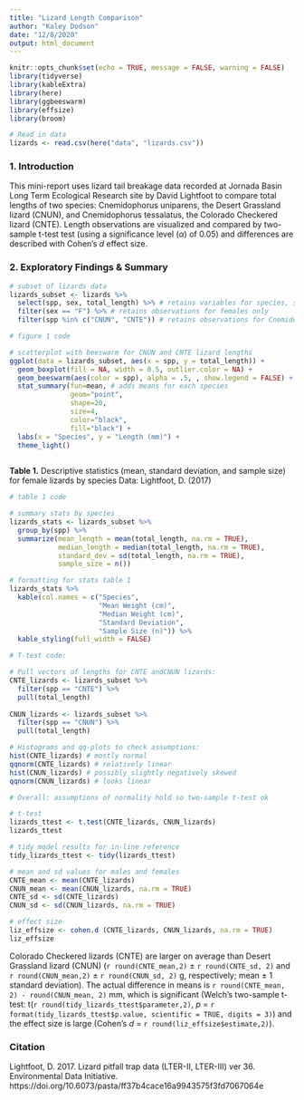 ```yaml
---
title: "Lizard Length Comparison"
author: "Kaley Dodson"
date: "12/8/2020"
output: html_document
---
```


```r
knitr::opts_chunk$set(echo = TRUE, message = FALSE, warning = FALSE)
library(tidyverse)
library(kableExtra)
library(here)
library(ggbeeswarm)
library(effsize)
library(broom)

# Read in data
lizards <- read.csv(here("data", "lizards.csv"))
```

### 1. Introduction

This mini-report uses lizard tail breakage data recorded at Jornada Basin Long Term Ecological Research site by David Lightfoot to compare total lengths of two species: Cnemidophorus uniparens, the Desert Grassland lizard (CNUN), and Cnemidophorus tessalatus, the Colorado Checkered lizard (CNTE). Length observations are visualized and compared by two-sample t-test test (using a significance level ($\alpha$) of 0.05) and differences are described with Cohen's *d* effect size.

### 2. Exploratory Findings & Summary

```r
# subset of lizards data
lizards_subset <- lizards %>% 
  select(spp, sex, total_length) %>% # retains variables for species, sex, and length only
  filter(sex == "F") %>% # retains observations for females only
  filter(spp %in% c("CNUN", "CNTE")) # retains observations for Cnemidophorus uniparens and Cnemidophorus tessalatus only
```

```r
# figure 1 code

# scatterplot with beeswarm for CNUN and CNTE lizard lengths
ggplot(data = lizards_subset, aes(x = spp, y = total_length)) +
  geom_boxplot(fill = NA, width = 0.5, outlier.color = NA) + 
  geom_beeswarm(aes(color = spp), alpha = .5, , show.legend = FALSE) + # adds beeswarm, data separated by species
  stat_summary(fun=mean, # adds means for each species
               geom="point", 
               shape=20, 
               size=4, 
               color="black", 
               fill="black") +
  labs(x = "Species", y = "Length (mm)") +
  theme_light() 
  
```

**Table 1.** Descriptive statistics (mean, standard deviation, and sample size) for female lizards by species Data: Lightfoot, D. (2017)

```r
# table 1 code

# summary stats by species
lizards_stats <- lizards_subset %>%  
  group_by(spp) %>% 
  summarize(mean_length = mean(total_length, na.rm = TRUE),
            median_length = median(total_length, na.rm = TRUE), 
            standard_dev = sd(total_length, na.rm = TRUE),
            sample_size = n())

# formatting for stats table 1
lizards_stats %>% 
  kable(col.names = c("Species",
                      "Mean Weight (cm)",
                      "Median Weight (cm)",
                      "Standard Deviation",
                      "Sample Size (n)")) %>% 
  kable_styling(full_width = FALSE)
```

```r
# T-test code:

# Pull vectors of lengths for CNTE andCNUN lizards:
CNTE_lizards <- lizards_subset %>% 
  filter(spp == "CNTE") %>% 
  pull(total_length)
  
CNUN_lizards <- lizards_subset %>% 
  filter(spp == "CNUN") %>% 
  pull(total_length)

# Histograms and qq-plots to check assumptions:
hist(CNTE_lizards) # mostly normal
qqnorm(CNTE_lizards) # relatively linear
hist(CNUN_lizards) # possibly slightly negatively skewed
qqnorm(CNUN_lizards) # looks linear

# Overall: assumptions of normality hold so two-sample t-test ok 

# t-test
lizards_ttest <- t.test(CNTE_lizards, CNUN_lizards)
lizards_ttest

# tidy model results for in-line reference
tidy_lizards_ttest <- tidy(lizards_ttest)

# mean and sd values for males and females
CNTE_mean <- mean(CNTE_lizards)
CNUN_mean <- mean(CNUN_lizards, na.rm = TRUE) 
CNTE_sd <- sd(CNTE_lizards)
CNUN_sd <- sd(CNUN_lizards, na.rm = TRUE) 

# effect size
liz_effsize <- cohen.d (CNTE_lizards, CNUN_lizards, na.rm = TRUE)
liz_effsize
```

Colorado Checkered lizards (CNTE) are larger on average than Desert Grassland lizard (CNUN) (`r round(CNTE_mean,2)` $\pm$ `r round(CNTE_sd, 2)` and `r round(CNUN_mean,2)` $\pm$ `r round(CNUN_sd, 2)` g, respectively; mean $\pm$ 1 standard deviation). The actual difference in means is `r round(CNTE_mean, 2) - round(CNUN_mean, 2)` mm, which is significant (Welch's two-sample t-test: t(`r round(tidy_lizards_ttest$parameter,2)`, *p* = `r format(tidy_lizards_ttest$p.value, scientific = TRUE, digits = 3)`) and the effect size is large (Cohen's *d* = `r round(liz_effsize$estimate,2)`).

### Citation

Lightfoot, D. 2017. Lizard pitfall trap data (LTER-II, LTER-III) ver 36. Environmental Data Initiative. https://doi.org/10.6073/pasta/ff37b4cace16a9943575f3fd7067064e 
